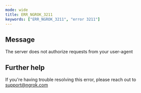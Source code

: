 ```yaml
---
mode: wide
title: ERR_NGROK_3211
keywords: ["ERR_NGROK_3211", "error 3211"]
---
```


## Message

The server does not authorize requests from your user-agent

## Further help

If you're having trouble resolving this error, please reach out to [support@ngrok.com](mailto:support@ngrok.com?subject=Help%20with%20ERR_NGROK_3211)
